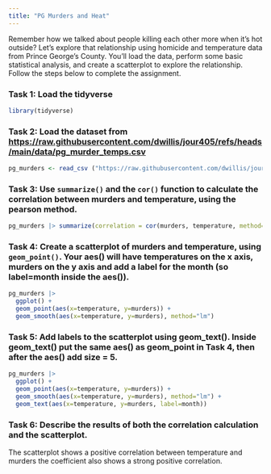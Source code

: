 ```yaml
---
title: "PG Murders and Heat"
---
```


Remember how we talked about people killing each other more when it's hot outside? Let's explore that relationship using homicide and temperature data from Prince George's County. You'll load the data, perform some basic statistical analysis, and create a scatterplot to explore the relationship. Follow the steps below to complete the assignment.

### Task 1: Load the tidyverse

```r
library(tidyverse)
```

### Task 2: Load the dataset from [https://raw.githubusercontent.com/dwillis/jour405/refs/heads/main/data/pg_murder_temps.csv](https://raw.githubusercontent.com/dwillis/jour405/refs/heads/main/data/pg_murder_temps.csv)

```r
pg_murders <- read_csv ("https://raw.githubusercontent.com/dwillis/jour405/refs/heads/main/data/pg_murder_temps.csv")
```

### Task 3: Use `summarize()` and the `cor()` function to calculate the correlation between murders and temperature, using the pearson method.

```r
pg_murders |> summarize(correlation = cor(murders, temperature, method="pearson"))
```

### Task 4: Create a scatterplot of murders and temperature, using `geom_point()`. Your aes() will have temperatures on the x axis, murders on the y axis and add a label for the month (so label=month inside the aes()).

```r

pg_murders |> 
  ggplot() +
  geom_point(aes(x=temperature, y=murders)) +
  geom_smooth(aes(x=temperature, y=murders), method="lm")

```

### Task 5: Add labels to the scatterplot using geom_text(). Inside geom_text() put the same aes() as geom_point in Task 4, then after the aes() add size = 5.

```r

pg_murders |> 
  ggplot() +
  geom_point(aes(x=temperature, y=murders)) +
  geom_smooth(aes(x=temperature, y=murders), method="lm") +
  geom_text(aes(x=temperature, y=murders, label=month))

```

### Task 6: Describe the results of both the correlation calculation and the scatterplot.
The scatterplot shows a positive correlation between temperature and murders the coefficient also shows a strong positive correlation. 
